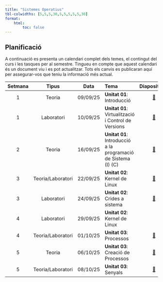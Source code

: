 ```yaml
---
title: "Sistemes Operatius"
tbl-colwidths: [5,5,5,30,5,5,5,5,5,30]
format:
    html:
        toc: false
---
```


## Planificació

A continuació es presenta un calendari complet dels temes, el contingut del curs i les tasques per al semestre. Tingueu en compte que aquest calendari és un document viu i es pot actualitzar. Tots els canvis es publicaran aquí per assegurar-vos que teniu la informació més actual.

::: column-screen-inset-right
| Setmana | Tipus              | Data       | Tema                                                     | Diapositives | Apunts | Laboratori | Altres | Tasques | Lliuraments  |                                                                                                                                       |
|:----:|:------------------:|:----------:|:---------------------------------------------------------|:--:|:--:|:--:|:--:|:--:|:----------------------------------------------------------------------------------------------------------------------------------------:|
| 1    | Teoria             |09/09/25    | **Unitat 01**: Introducció   | [📖](../slides/01-introduction.html#prepare){aria-label="Introducció"}  | [📚](../notes/01-introduction.html#prepare)   |  |  |        |  
| 1    | Laboratori         |10/09/25    | **Unitat 01**: Virtualització i Control de Versions   | [📖](../labs/01-lab-introduction.html#prepare)   |  | [📄](../labs/01-introduction/lab01.html#prepare) [📄](../labs/01-introduction/lab02.html#prepare) [📄](../labs/01-introduction/lab03.html#prepare) [📄](../labs/01-introduction/lab04.html#prepare) [📄](../labs/01-introduction/lab05.html#prepare) |        | 
| 2    | Teoria             |16/09/25    | **Unitat 01**: Introducció a la programació de Sistema (I) (C)   | [📖](../slides/01-c.html#prepare)  |  [📚](../activities/unit00/02-ex01-c.qmd) |  |   |  [👩🏻‍💻](../activities/unit00/03-ex02-c.qmd)     | 
| 3    | Teoria/Laboratori  |22/09/25    | **Unitat 02**: Kernel de Linux   | [📖](../slides/02-kernel.html#prepare)   |  | [📄](../labs/02-c-pointers/lab01.html#prepare)  |      |  
| 3   | Laboratori         |24/09/25    | **Unitat 02**: Crides a sistema   | [📖](../slides/02-syscalls.html#prepare)   |  | [📄](../labs/03-syscalls/lab01.qmd) [📄](../labs/03-syscalls/lab02.qmd)[👩🏻‍💻](../activities/unit00/01-debianbin.qmd)   |      |[👩🏻‍💻](../activities/unit01/01-kernel.qmd) | 
| 4    | Laboratori  |29/09/25    | **Unitat 02**: Kernel de Linux   |   |  | [📄](../labs/04-kernel/lab01.qmd) [📄](../labs/04-kernel/lab02.qmd) |      |
| 4    | Teoria/Laboratori  |01/10/25    | **Unitat 03**: Processos   | [📖](../slides/03-procs.html#prepare)   |  |  |     | [🔨](../projects/project01.qmd) | |
| 5    | Teoria  |06/10/25    | **Unitat 03**: Creació de Processos   | [📖](../slides/03-create.html#prepare)   |   |  |     |    [👩🏻‍💻](../activities/unit02/01-create.qmd)    |
| 5    | Teoria/Laboratori  |08/10/25    | **Unitat 03**: Senyals   |  [📖](../slides/03-signals.html#prepare) | [👩🏻‍💻](../notes/03-process.qmd) |  |      | 


::: 